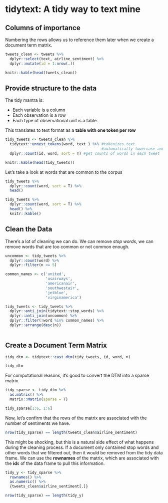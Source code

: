 # tidytext: A tidy way to text mine

## Columns of importance

Numbering the rows allows us to reference them later when we create a document term matrix.

```r
tweets_clean <- tweets %>%
  dplyr::select(text, airline_sentiment) %>%
  dplyr::mutate(id = 1:nrow(.))
```

```r
knitr::kable(head(tweets_clean))
```

## Provide structure to the data

The tidy mantra is:

- Each variable is a column
- Each observation is a row
- Each type of observational unit is a table. 

This translates to text format as a **table with one token per row**

```r
tidy_tweets <- tweets_clean %>%
  tidytext::unnest_tokens(word, text ) %>% #tokenizes text
                                           #automatically lowercase and symbols
  dplyr::count(id, word, sort = T) #get counts of words in each tweet
```

```r
knitr::kable(head(tidy_tweets))
```

Let's take a look at words that are common to the corpus

```r
tidy_tweets %>%
  dplyr::count(word, sort = T) %>%
  head()
```

```r
tidy_tweets %>%
  dplyr::count(word, sort = T) %>%
  head() %>%
  knitr::kable()
```

## Clean the Data

There's a lot of cleaning we can do. We can remove *stop words*, we can remove words that are too common or not common enough.

```r
uncommon <- tidy_tweets %>%
  dplyr::count(word) %>%
  dplyr::filter(n <= 5)

common_names <- c('united', 
                  'usairways', 
                  'americanair', 
                  'southwestair', 
                  'jetblue',
                  'virginamerica')
```

```r
tidy_tweets <- tidy_tweets %>%
  dplyr::anti_join(tidytext::stop_words) %>%
  dplyr::anti_join(uncommon) %>%
  dplyr::filter(!word %in% common_names) %>%
  dplyr::arrange(desc(n))
  
```


## Create a **Document Term Matrix**

```r
tidy_dtm <- tidytext::cast_dtm(tidy_tweets, id, word, n)
```

```r
tidy_dtm
```

For computational reasons, it's good to convert the DTM into a sparse matrix.

```r
tidy_sparse <- tidy_dtm %>%
  as.matrix() %>%
  Matrix::Matrix(sparse = T)
```

```r
tidy_sparse[1:6, 1:6]
```

Now, let's confirm that the rows of the matrix are associated with the number of sentiments we have.

```r
nrow(tidy_sparse) == length(tweets_clean$airline_sentiment)
```

This might be shocking, but this is a natural side effect of what happens during the cleaning process. If a document only contained stop words and other words that we filtered out, then it would be removed from the tidy data frame. We can use the **rownames** of the matrix, which are associated with the **id**s of the data frame to pull this information.


```r
tidy_y <- tidy_sparse %>%
  rownames() %>%
  as.numeric() %>%
  {tweets_clean$airline_sentiment[.]}
```

```r
nrow(tidy_sparse) == length(tidy_y)
```
